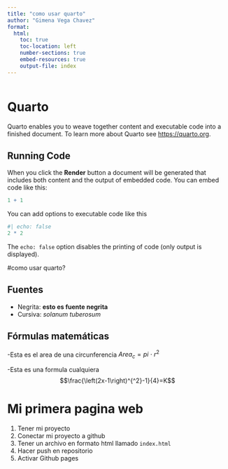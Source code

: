 ```yaml
---
title: "como usar quarto"
author: "Gimena Vega Chavez"
format:
  html:
    toc: true
    toc-location: left
    number-sections: true
    embed-resources: true
    output-file: index
---
```

```r

```

# Quarto

Quarto enables you to weave together content and executable code into a finished document. To learn more about Quarto see <https://quarto.org>.

## Running Code

When you click the **Render** button a document will be generated that includes both content and the output of embedded code. You can embed code like this:

```r
1 + 1
```

You can add options to executable code like this 

```r
#| echo: false
2 * 2
```

The `echo: false` option disables the printing of code (only output is displayed).


#como usar quarto?

## Fuentes

- Negrita: **esto es fuente negrita**
- Cursiva: _solanum tuberosum_

## Fórmulas matemáticas

-Esta es el area de una circunferencia $Area_c=pi\ \cdot\ r^2$


-Esta es una formula cualquiera $$\frac{\left(2x-1\right)^{^2}-1}{4}=K$$


# Mi primera pagina web

1. Tener mi proyecto
1. Conectar mi proyecto a github
1. Tener un archivo en formato html llamado `index.html`
1. Hacer push en repositorio
1. Activar Github pages
